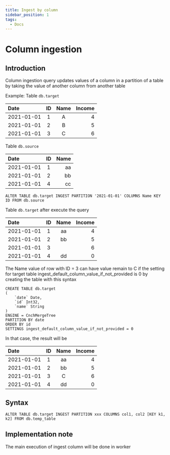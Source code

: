 ```yaml
---
title: Ingest by column 
sidebar_position: 1
tags:
  - Docs
---
```


# Column ingestion

## Introduction
Column ingestion query updates values of a column in a partition of a table by taking the value of another column from another table

Example:
Table `db.target`

| Date          |  ID      | Name  |  Income |
|:--------------|:--------:|:-----:|--------:|
| 2021-01-01    |   1      | A     |  4      |
| 2021-01-01    |   2      | B     |  5      |
| 2021-01-01    |   3      | C     |  6      |

Table `db.source`

| Date          |  ID      | Name  |
|:--------------|:--------:|------:|
| 2021-01-01    |   1      | aa    |
| 2021-01-01    |   2      | bb    |
| 2021-01-01    |   4      | cc    |

```
ALTER TABLE db.target INGEST PARTITION '2021-01-01' COLUMNS Name KEY ID FROM db.source
```

Table `db.target` after execute the query

| Date          |  ID      | Name  |  Income |
|:--------------|:--------:|:-----:|--------:|
| 2021-01-01    |   1      | aa    |  4      |
| 2021-01-01    |   2      | bb    |  5      |
| 2021-01-01    |   3      |       |  6      |
| 2021-01-01    |   4      | dd    |  0      |

The Name value of row with ID = 3 can have value remain to C if the setting for target table ingest_default_column_value_if_not_provided is 0 by creating the table with this syntax

```
CREATE TABLE db.target
(
    `date` Date,
    `id` Int32,
    `name` String
)
ENGINE = CnchMergeTree
PARTITION BY date
ORDER BY id
SETTINGS ingest_default_column_value_if_not_provided = 0
```

In that case, the result will be

| Date          |  ID      | Name  |  Income |
|:--------------|:--------:|:-----:|--------:|
| 2021-01-01    |   1      | aa    |  4      |
| 2021-01-01    |   2      | bb    |  5      |
| 2021-01-01    |   3      | C     |  6      |
| 2021-01-01    |   4      | dd    |  0      |



## Syntax
```
ALTER TABLE db.target INGEST PARTITION xxx COLUMNS col1, col2 [KEY k1, k2] FROM db.temp_table
```

## Implementation note
The main execution of ingest column will be done in worker
